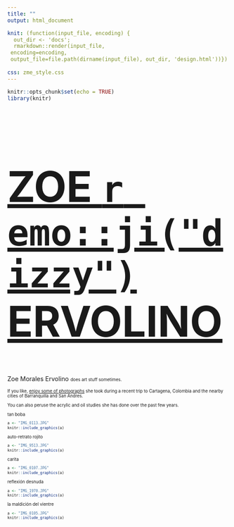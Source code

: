 ```yaml
---
title: ""
output: html_document

knit: (function(input_file, encoding) {
  out_dir <- 'docs';
  rmarkdown::render(input_file,
 encoding=encoding,
 output_file=file.path(dirname(input_file), out_dir, 'design.html'))})
 
css: zme_style.css
---
```

```r
knitr::opts_chunk$set(echo = TRUE)
library(knitr)
```
<style type="text/css">
.main-container {
  max-width: 1800px;
  margin-left: auto;
  margin-right: auto;
    background-color:PowderBlue;
    	cursor: url('/Users/zoeervolino/Documents/zoe/cursor.cur'), default;
}
</style>

<a href="https://zoervolino.github.io/zoe/"><font size=80>
<h1 style=>
ZOE `r emo::ji("dizzy")` ERVOLINO
</h1>
</font></a>

Zoe Morales Ervolino <small><small>does art stuff sometimes.

If you like, <a href="https://zoervolino.github.io/cartagena/">enjoy some of photographs</a> she took during a recent trip to Cartagena, Colombia and the nearby cities of Barranquilla and San Andres. 

You can also peruse the acrylic and oil studies she has done over the past few years. 


<a2>tan boba</a2>
```r
a <- "IMG_0113.JPG"
knitr::include_graphics(a)
```
<a2>auto-retrato rojito</a2>
```r
a <- "IMG_9513.JPG"
knitr::include_graphics(a)
```

<a2>carita</a2>
```r
a <- "IMG_0107.JPG"
knitr::include_graphics(a)
```

<a2>reflexión desnuda</a2>
```r
a <- "IMG_1970.JPG"
knitr::include_graphics(a)
```

<a2>la maldición del vientre</a2>
```r
a <- "IMG_0105.JPG"
knitr::include_graphics(a)
```
</small></small>